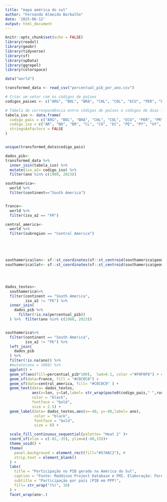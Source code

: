 ```yaml
---
title: "mapa américa do sul"
author: "Fernando Almeida Barbalho"
date: '2025-06-12'
output: html_document
---
```


```r
knitr::opts_chunk$set(echo = FALSE)
library(readxl)
library(geobr)
library(tidyverse)
library(sf)
library(spData)
library(ggrepel)
library(colorspace)

data("world")

transformed_data <- read_csv("percentual_pib_por_ano.csv")
```


```r


# Criar um vetor com os códigos de países
codigos_paises <- c("ARG", "BOL", "BRA", "CHL", "COL", "ECU", "PER", "PRY", "URY", "VEN","SUR","GUY")

# Tabela de correspondência entre códigos de países e códigos de duas letras ISO
tabela_iso <- data.frame(
  codigo_pais = c("ARG", "BOL", "BRA", "CHL", "COL", "ECU", "PER", "PRY", "URY", "VEN","SUR","GUY"),
  codigo_iso = c("AR", "BO", "BR", "CL", "CO", "EC", "PE", "PY", "UY", "VE","SR","GY"),
  stringsAsFactors = FALSE
)


unique(transformed_data$codigo_pais)

dados_pib<-
transformed_data %>%
  inner_join(tabela_iso) %>%
  mutate(iso_a2= codigo_iso) %>%
  filter(ano %in% c(1960, 2023)) 

southamerica<-
  world %>%
  filter(continent=="South America") 


france<-
  world %>%
  filter(iso_a2 == "FR")

central_america<-
  world %>%
  filter(subregion == "Central America")





southamerica$lon<- sf::st_coordinates(sf::st_centroid(southamerica$geom))[,1]   
southamerica$lat<- sf::st_coordinates(sf::st_centroid(southamerica$geom))[,2]




dados_textos<-
  southamerica%>%
  filter(continent == "South America",
         iso_a2 != "FK") %>%
  inner_join(
    dados_pib %>%
      filter(!is.na(percentual_pib)) 
  ) %>%  filter(ano %in% c(1960, 2023))


southamerica%>%
  filter(continent == "South America",
         iso_a2 != "FK") %>%
  left_join(
    dados_pib  
  ) %>%
  filter(!is.na(ano)) %>%
  #mutate(ano = 1960) %>%
  ggplot() +
  geom_sf(aes(fill=percentual_pib*100),  lwd=0.1, color ="#F0F0F0") + #"#DCDCDC"
  geom_sf(data=france, fill = "#C0C0C0") +
  geom_sf(data=central_america, fill= "#C0C0C0" ) +
  geom_text(data= dados_textos,
            aes(x=lon, y=lat,label= str_wrap(paste0(codigo_pais," ",round(percentual_pib*100,1),"%"),3)), 
            color = "black",
            fontface = "bold",
            size = 2.5) +
  geom_label(data= dados_textos,aes(x=-40, y=-60,label= ano), 
             color = "black", 
             fontface = "bold", 
             size = 6) +

  scale_fill_continuous_sequential(palette= "Heat 2" )+
  coord_sf(xlim = c(-82,-35), ylim=c(-60,15))+
  theme_void() +
  theme(
    panel.background = element_rect(fill="#57A8C2"), #
    strip.text = element_blank()
  ) +
  labs(
    title = "Participação no PIB gerado na América do Sul",
    caption = "Fonte: Maddison Project Database e FMI. Elaboração: Fernando Barbalho e Ricardo Barbosa",
    subtitle = "Participação por país (PIB em PPP)",
    fill= str_wrap("(%)", 10)
  ) +
  facet_wrap(ano~.)

```


